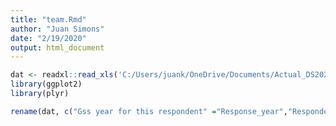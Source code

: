---
title: "team.Rmd"
author: "Juan Simons"
date: "2/19/2020"
output: html_document
---

```{r}
dat <- readxl::read_xls('C:/Users/juank/OneDrive/Documents/Actual_DS202_Folder/GSS.xls')
library(ggplot2)
library(plyr)
```

```{r}
rename(dat, c("Gss year for this respondent" ="Response_year","Respondent id number" = "id_number", "Marital status" = "marital_status", "Respondents sex" = "sex", "Political party affiliation" = "political_affiliation", "General happiness" = "happiness", "Ballot used for interview" = "Ballot" ))
```